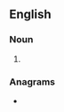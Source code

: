 ==English==

===Noun===
{{head|en|noun form}}

# {{plural of|hairnet|lang=en}}

===Anagrams===
* {{anagrams|en|a=aehinrst|Isenhart|Tehranis|inearths|inhearts|therians}}